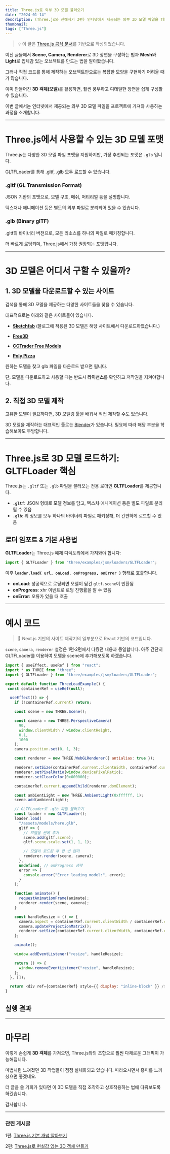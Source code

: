 ```yaml
---
title: Three.js로 외부 3D 모델 불러오기
date: "2024-01-14"
description: (Three.js와 친해지기 3편) 인터넷에서 제공되는 외부 3D 모델 파일을 Three.js로 로드하는 방법을 살펴봅니다.
thumbnail:
tags: ["Three.js"]
---
```


> 💡 이 글은 [Three.js 공식 문서](https://threejs.org/docs/)를 기반으로 작성되었습니다.

이전 글들에서 **Scene, Camera, Renderer**로 3D 장면을 구성하는 법과 **Mesh**와 **Light**로 입체감 있는 오브젝트를 만드는 법을 알아봤습니다.

그러나 직접 코드를 통해 제작하는 오브젝트만으로는 복잡한 모양을 구현하기 어려울 때가 많습니다.  

이미 만들어진 <b>3D 객체(모델)</b>를 활용하면, 훨씬 풍부하고 디테일한 장면을 쉽게 구성할 수 있습니다.

이번 글에서는 인터넷에서 제공되는 외부 3D 모델 파일을 프로젝트에 가져와 사용하는 과정을 소개합니다.

---

# Three.js에서 사용할 수 있는 3D 모델 포맷

Three.js는 다양한 3D 모델 파일 포맷을 지원하지만, 가장 추천되는 포맷은 `.glb` 입니다.

GLTFLoader를 통해 .gltf, .glb 모두 로드할 수 있습니다.


### .gltf (GL Transmission Format)

JSON 기반의 포맷으로, 모델 구조, 메쉬, 머티리얼 등을 설명합니다.

텍스처나 애니메이션 등은 별도의 외부 파일로 분리되어 있을 수 있습니다.

### .glb (Binary glTF)

.gltf의 바이너리 버전으로, 모든 리소스를 하나의 파일로 패키징합니다.

더 빠르게 로딩되며, Three.js에서 가장 권장되는 포맷입니다.

---

# 3D 모델은 어디서 구할 수 있을까?

## 1. 3D 모델을 다운로드할 수 있는 사이트

검색을 통해 3D 모델을 제공하는 다양한 사이트들을 찾을 수 있습니다. 

대표적으로는 아래와 같은 사이트들이 있습니다.

- **[Sketchfab](https://sketchfab.com)** (블로그에 적용된 3D 모델은 해당 사이트에서 다운로드하였습니다.)

- **[Free3D](https://free3d.com/)**  

- **[CGTrader Free Models](https://www.cgtrader.com/free-3d-models)**  

- **[Poly Pizza](https://poly.pizza/)**  


원하는 모델을 찾고 glb 파일을 다운로드 받으면 됩니다.

 단, 모델을 다운로드하고 사용할 때는 반드시 **라이선스**를 확인하고 저작권을 지켜야합니다.


## 2. 직접 3D 모델 제작

고유한 모델이 필요하다면, 3D 모델링 툴을 배워서 직접 제작할 수도 있습니다.

3D 모델을 제작하는 대표적인 툴로는 [Blender](https://www.blender.org/)가 있습니다. 필요에 따라 해당 부분을 학습해보아도 무방합니다.

---

# Three.js로 3D 모델 로드하기: GLTFLoader 핵심

Three.js는 `.gltf` 또는 `.glb` 파일을 불러오는 전용 로더인 **GLTFLoader**를 제공합니다.  
- **`.gltf`**: JSON 형태로 모델 정보를 담고, 텍스처·애니메이션 등은 별도 파일로 분리될 수 있음  
- **`.glb`**: 위 정보를 모두 하나의 바이너리 파일로 패키징해, 더 간편하게 로드할 수 있음

## 로더 임포트 & 기본 사용법

**GLTFLoader**는 Three.js 예제 디렉토리에서 가져와야 합니다:

```javascript
import { GLTFLoader } from "three/examples/jsm/loaders/GLTFLoader";
```

이후 **`loader.load( url, onLoad, onProgress, onError )`** 형태로 호출합니다.  
- **onLoad**: 성공적으로 로딩되면 모델이 담긴 `gltf.scene`이 반환됨  
- **onProgress**: xhr 이벤트로 로딩 진행률을 알 수 있음  
- **onError**: 오류가 있을 때 호출

---

# 예시 코드

> 📍 Next.js 기반의 사이트 제작기의 일부분으로 React 기반의 코드입니다.

`scene`, `camera`, `renderer` 설정은 1편·2편에서 다뤘던 내용과 동일합니다.
아주 간단히 GLTFLoader를 이용하여 모델을 scene에 추가해보도록 하겠습니다.

```javascript
import { useEffect, useRef } from "react";
import * as THREE from "three";
import { GLTFLoader } from "three/examples/jsm/loaders/GLTFLoader";

export default function ThreeLoadExample() {
 const containerRef = useRef(null);

  useEffect(() => {
    if (!containerRef.current) return;

    const scene = new THREE.Scene();

    const camera = new THREE.PerspectiveCamera(
      90,
      window.clientWidth / window.clientHeight,
      0.1,
      1000
    );
    camera.position.set(0, 1, 3);

    const renderer = new THREE.WebGLRenderer({ antialias: true });

    renderer.setSize(containerRef.current.clientWidth, containerRef.current.clientHeight);
    renderer.setPixelRatio(window.devicePixelRatio);
    renderer.setClearColor(0x000000);

    containerRef.current.appendChild(renderer.domElement);

    const ambientLight = new THREE.AmbientLight(0xffffff, 1);
    scene.add(ambientLight);

    // GLTFLoader로 .glb 파일 불러오기
    const loader = new GLTFLoader();
    loader.load(
      "/assets/models/hero.glb",
      gltf => {
        // 모델을 씬에 추가
        scene.add(gltf.scene);
        gltf.scene.scale.set(1, 1, 1);

        // 모델이 로드된 후 한 번 렌더
        renderer.render(scene, camera);
      },
      undefined, // onProgress 생략
      error => {
        console.error("Error loading model:", error);
      }
    );

    function animate() {
      requestAnimationFrame(animate);
      renderer.render(scene, camera);
    }

    const handleResize = () => {
      camera.aspect = containerRef.current.clientWidth / containerRef.current.clientHeight;
      camera.updateProjectionMatrix();
      renderer.setSize(containerRef.current.clientWidth, containerRef.current.clientHeight);
    };

    animate();

    window.addEventListener("resize", handleResize);

    return () => {
      window.removeEventListener("resize", handleResize);
    };
  }, []);

  return <div ref={containerRef} style={{ display: "inline-block" }} />;
}
```

## 실행 결과

<ThreeHeartExample3 />

---

# 마무리

이렇게 손쉽게 **3D 객체**를 가져오면, Three.js와의 조합으로 훨씬 다채로운 그래픽이 가능해집니다.

마법처럼 느껴졌던 3D 작업들이 점점 실체화되고 있습니다. 따라오시면서 흥미를 느끼셨으면 좋겠네요.

더 글을 쓸 기회가 있다면 이 3D 모델을 직접 조작하고 상호작용하는 법에 다뤄보도록 하겠습니다. 
 
감사합니다.



---

### 관련 게시글

1편: [Three.js 기본 개념 알아보기](/post/threejs-1)

2편: [Three.js로 현실감 있는 3D 객체 만들기](/post/threejs-2)
